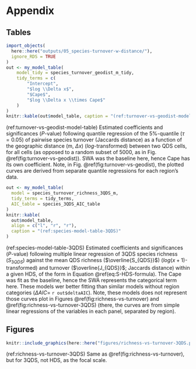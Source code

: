 # Appendix {-}

## Tables {-}

```r
import_objects(
  here::here("outputs/05_species-turnover-w-distance/"),
  ignore_RDS = TRUE
)
out <- my_model_table(
    model_tidy = species_turnover_geodist_m_tidy, 
    tidy_terms = c(
        "Intercept", 
        "$log \\Delta x$",
        "$Cape$",
        "$log \\Delta x \\times Cape$"
    )
)
knitr::kable(out$model_table, caption = "(ref:turnover-vs-geodist-model-table)")
```

(ref:turnover-vs-geodist-model-table) Estimated coefficients and significances ($P$-value) following quantile regression of the 5%-quantile ($\tau = 0.05$) of pairwise species turnover (Jaccards distance) as a function of the geographic distance (m, $\Delta x$) ($log$-transformed) between two QDS cells, for all cells (as opposed to a random subset of 5000, as in Fig. \@ref(fig:turnover-vs-geodist)). SWA was the baseline here, hence Cape has its own coefficient. Note, in Fig. \@ref(fig:turnover-vs-geodist), the plotted curves are derived from separate quantile regressions for each region's data.

```r
out <- my_model_table(
  model = species_turnover_richness_3QDS_m, 
  tidy_terms = tidy_terms,
  AIC_table = species_3QDS_AIC_table
)
knitr::kable(
  out$model_table, 
  align = c("l", "r", "r"), 
  caption = "(ref:species-model-table-3QDS)"
)
```

(ref:species-model-table-3QDS) Estimated coefficients and significances ($P$-value) following multiple linear regression of 3QDS species richness ($S_{3QDS}$) against the mean QDS richness ($\overline{S_{QDS}}$) ($log(x + 1)$-transformed) and turnover ($\overline{J_{QDS}}$; Jaccards distance) within a given HDS, of the form in Equation \@ref(eq:S-HDS-formula). The Cape was fit as the baseline, hence the SWA represents the categorical term here. These models wer better fitting than similar models without region categories ($\Delta AIC =$ `r out$deltaAIC`). Note, these models does not represent those curves plot in Figures \@ref(fig:richness-vs-turnover) and \@ref(fig:richness-vs-turnover-3QDS) (there, the curves are from simple linear regressions of the variables in each panel, separated by region).

## Figures {-}

```r
knitr::include_graphics(here::here("figures/richness-vs-turnover-3QDS.png.png"))
```

(ref:richness-vs-turnover-3QDS) Same as \@ref(fig:richness-vs-turnover), but for 3QDS, not HDS, as the focal scale.
